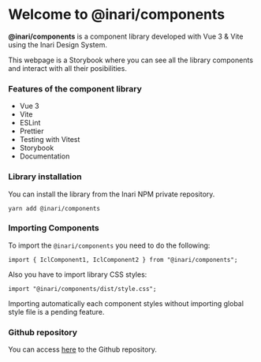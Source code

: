 
<Meta title="Docs/Introduction" />

# Welcome to @inari/components

**@inari/components** is a component library developed with Vue 3 & Vite using the Inari Design System.

This webpage is a Storybook where you can see all the library components and interact with all their posibilities.

### Features of the component library
- Vue 3
- Vite
- ESLint
- Prettier
- Testing with Vitest
- Storybook
- Documentation

### Library installation

You can install the library from the Inari NPM private repository.

```
yarn add @inari/components
```

### Importing Components

To import the `@inari/components` you need to do the following:

```
import { IclComponent1, IclComponent2 } from "@inari/components";
```

Also you have to import library CSS styles:

```
import "@inari/components/dist/style.css";
```

Importing automatically each component styles without importing global style file is a pending feature.

### Github repository

You can access [here](https://github.com/inari-enso/inari-kuro) to the Github repository.

